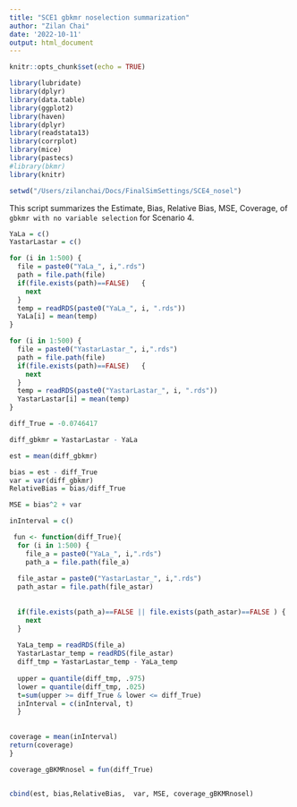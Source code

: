 ```yaml
---
title: "SCE1 gbkmr noselection summarization"
author: "Zilan Chai"
date: '2022-10-11'
output: html_document
---
```


```r
knitr::opts_chunk$set(echo = TRUE)

library(lubridate)
library(dplyr)
library(data.table)
library(ggplot2) 
library(haven)
library(dplyr)
library(readstata13) 
library(corrplot)
library(mice)
library(pastecs)
#library(bkmr) 
library(knitr)
```

```r
setwd("/Users/zilanchai/Docs/FinalSimSettings/SCE4_nosel") 
```

This script summarizes the Estimate, Bias, Relative Bias,  MSE, Coverage, of `gbkmr with no variable selection` for Scenario 4.  

```r
YaLa = c()
YastarLastar = c()

for (i in 1:500) {
  file = paste0("YaLa_", i,".rds")
  path = file.path(file)
  if(file.exists(path)==FALSE)   {
    next
  }
  temp = readRDS(paste0("YaLa_", i, ".rds"))
  YaLa[i] = mean(temp)
}

for (i in 1:500) {
  file = paste0("YastarLastar_", i,".rds")
  path = file.path(file)
  if(file.exists(path)==FALSE)   {
    next
  }
  temp = readRDS(paste0("YastarLastar_", i, ".rds"))
  YastarLastar[i] = mean(temp)
}

```


```r
diff_True = -0.0746417

diff_gbkmr = YastarLastar - YaLa

est = mean(diff_gbkmr)

bias = est - diff_True
var = var(diff_gbkmr)
RelativeBias = bias/diff_True

MSE = bias^2 + var

inInterval = c()

 fun <- function(diff_True){
  for (i in 1:500) {
    file_a = paste0("YaLa_", i,".rds")
    path_a = file.path(file_a)
  
  file_astar = paste0("YastarLastar_", i,".rds")
  path_astar = file.path(file_astar)
  
  
  if(file.exists(path_a)==FALSE || file.exists(path_astar)==FALSE ) { 
    next  
  }
  
  YaLa_temp = readRDS(file_a)
  YastarLastar_temp = readRDS(file_astar)
  diff_tmp = YastarLastar_temp - YaLa_temp 
   
  upper = quantile(diff_tmp, .975) 
  lower = quantile(diff_tmp, .025) 
  t=sum(upper >= diff_True & lower <= diff_True)
  inInterval = c(inInterval, t) 
  } 
   
   
coverage = mean(inInterval)
return(coverage)
}

coverage_gBKMRnosel = fun(diff_True)


cbind(est, bias,RelativeBias,  var, MSE, coverage_gBKMRnosel)
``` 
